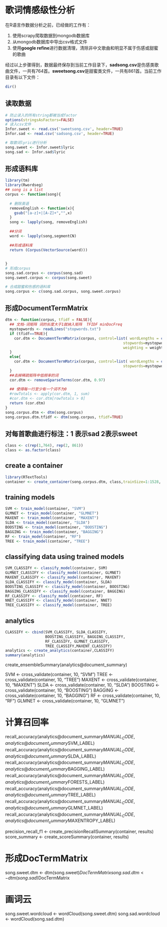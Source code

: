歌词情感级性分析
========================================================

在R语言作数据分析之前，已经做的工作有：

1. 使用scrapy爬取数据到mongodb数据库
2. 从mongodb数据库中导出csv格式文件
3. 使用**google refine**进行数据清理，清除非中文歌曲和明显不属于伤感或甜蜜的歌曲

经过以上步骤得到，数据最终保存到当前工作目录下，**sadsong.csv**是伤感类歌曲文件，一共有764首。**sweetsong.csv**是甜蜜类文件，一共有861首。当前工作目录有以下文件：

```r
dir()
```


## 读取数据
```r
# 防止读入的所有string都被当成factor
options(stringsAsFactors=FALSE)
# 读入csv文件
Infor.sweet <- read.csv('sweetsong.csv', header=TRUE)
Infor.sad <- read.csv('sadsong.csv', header=TRUE)

# 取歌词lyric进行分析
song.sweet <- Infor.sweet$lyric
song.sad <- Infor.sad$lyric


```

## 形成语料库

```r
library(tm)
library(Rwordseg)
## song is a list
corpus <- function(song){
  
  # 删除英语
  removeEnglish <- function(x){
    gsub("[a-z]+|[A-Z]+","",x)
  }
  song <- lapply(song, removeEnglish)
  
  ##分词
  word <- lapply(song,segmentCN)
  
  ##形成语料库
  return (Corpus(VectorSource(word)))
  
 
}
# 形成corpus
song.sad.corpus <- corpus(song.sad)
song.sweet.corpus <- corpus(song.sweet)

# 合成甜蜜和伤感的语料库
song.corpus <- c(song.sad.corpus, song.sweet.corpus)
```


## 形成DocumentTermMatrix
```r
dtm <- function(corpus, tfidf = FALSE){
  ## 文档-词矩阵 词的长度大于1就纳入矩阵  TFIDF minDocFreq
  mystopwords <- readLines("stopwords.txt")
  if (tfidf==TRUE){
    cor.dtm <- DocumentTermMatrix(corpus, control=list( wordLengths = c(2, 4),
                                                     stopwords=mystopwords,
                                                     weighting = weightTfIdf))
  }
  else{
    cor.dtm <- DocumentTermMatrix(corpus, control=list( wordLengths = c(2, 4),
                                                     stopwords=mystopwords))
  }
  ##去掉稀疏矩阵中低频率的词
  cor.dtm <- removeSparseTerms(cor.dtm, 0.97)
  
  ## 使得每一行至少有一个词不为0
  #rowTotals <- apply(cor.dtm, 1, sum)
  #cor.dtm <- cor.dtm[rowTotals > 0]
  return (cor.dtm)
}
song.corpus.dtm <- dtm(song.corpus)
song.corpus.dtm.tfidf <- dtm(song.corpus, tfidf=TRUE)
```


## 对每首歌曲进行标注：1 表示sad 2表示sweet
```r
class <- c(rep(1,764), rep(2, 861))
class <- as.factor(class)
```


## create a container
```r
library(RTextTools)
container <- create_container(song.corpus.dtm, class,trainSize=1:1528, testSize=1529:1625, virgin=FALSE)
```



## training models
```r
SVM <- train_model(container, "SVM")
GLMNET <- train_model(container, "GLMNET")
MAXENT <- train_model(container, "MAXENT")
SLDA <- train_model(container, "SLDA")
BOOSTING <- train_model(container, "BOOSTING")
BAGGING <- train_model(container, "BAGGING")
RF <- train_model(container, "RF")
TREE <- train_model(container, "TREE")
```


## classifying data using trained models
```r
SVM_CLASSIFY <- classify_model(container, SVM)
GLMNET_CLASSIFY <- classify_model(container, GLMNET)
MAXENT_CLASSIFY <- classify_model(container, MAXENT)
SLDA_CLASSIFY <- classify_model(container, SLDA)
BOOSTING_CLASSIFY <- classify_model(container, BOOSTING)
BAGGING_CLASSIFY <- classify_model(container, BAGGING)
RF_CLASSIFY <- classify_model(container, RF)
NNET_CLASSIFY <- classify_model(container, NNET)
TREE_CLASSIFY <- classify_model(container, TREE)
```





## analytics
```r
CLASSIFY <- cbind(SVM_CLASSIFY, SLDA_CLASSIFY,
                  BOOSTING_CLASSIFY, BAGGING_CLASSIFY,
                  RF_CLASSIFY, GLMNET_CLASSIFY,
                  TREE_CLASSIFY,MAXENT_CLASSIFY)
analytics <- create_analytics(container,CLASSIFY)
summary(analytics)
```


create_ensembleSummary(analytics@document_summary)

SVM <- cross_validate(container, 10, "SVM")
TREE <- cross_validate(container, 10, "TREE")
MAXENT <- cross_validate(container, 10, "MAXENT")
SLDA <- cross_validate(container, 10, "SLDA")
BOOSTING <- cross_validate(container, 10, "BOOSTING")
BAGGING <- cross_validate(container, 10, "BAGGING")
RF <- cross_validate(container, 10, "RF")
GLMNET <- cross_validate(container, 10, "GLMNET")

# 计算召回率
recall_accuracy(analytics@document_summary$MANUAL_CODE, analytics@document_summary$SVM_LABEL)
recall_accuracy(analytics@document_summary$MANUAL_CODE, analytics@document_summary$SLDA_LABEL)
recall_accuracy(analytics@document_summary$MANUAL_CODE, analytics@document_summary$BAGGING_LABEL)
recall_accuracy(analytics@document_summary$MANUAL_CODE, analytics@document_summary$FORESTS_LABEL)
recall_accuracy(analytics@document_summary$MANUAL_CODE, analytics@document_summary$TREE_LABEL)
recall_accuracy(analytics@document_summary$MANUAL_CODE, analytics@document_summary$GLMNET_LABEL)
recall_accuracy(analytics@document_summary$MANUAL_CODE, analytics@document_summary$MAXENTROPY_LABEL)

precision_recall_f1 <- create_precisionRecallSummary(container, results)
score_summary <- create_scoreSummary(container, results)





# 形成DocTermMatrix
song.sweet.dtm <- dtm(song.sweet)$DocTermMatrix
song.sad.dtm <- dtm(song.sad)$DocTermMatrix

# 画词云

song.sweet.wordcloud <- wordCloud(song.sweet.dtm)
song.sad.wordcloud <- wordCloud(song.sad.dtm)



